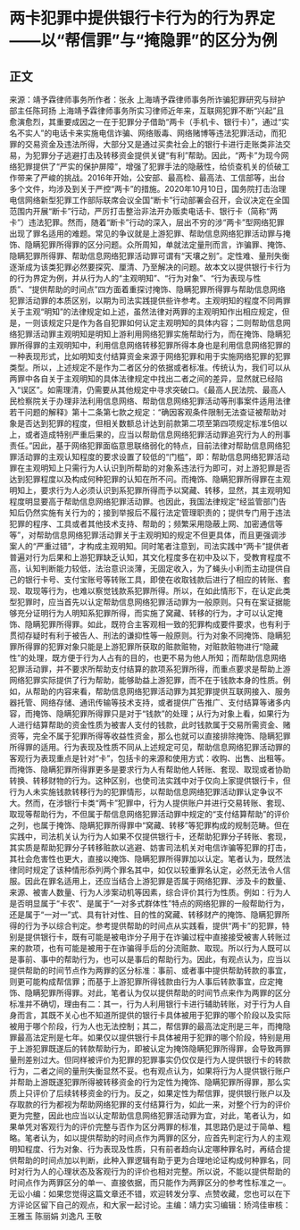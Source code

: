 # 两卡犯罪中提供银行卡行为的行为界定——以“帮信罪”与“掩隐罪”的区分为例
## 正文
来源：靖予霖律师事务所作者：张永 上海靖予霖律师事务所诈骗犯罪研究与辩护部主任陈珂扬 上海靖予霖律师事务所实习律师近年来，互联网犯罪不断“兴起”且愈演愈烈，其重要成因之一在于犯罪分子借助“两卡（手机卡、银行卡）”，通过“实名不实人”的电话卡来实施电信诈骗、网络贩毒、网络赌博等违法犯罪活动，而犯罪的交易资金及违法所得，大部分又是通过买卖社会上的银行卡进行走账类非法交易，为犯罪分子逃避打击及转移资金提供关键“有利”帮助。因此，“两卡”为现今网络犯罪提供了“严实的保护屏障”，增强了犯罪手法的隐蔽性，给侦查机关的侦破工作带来了严峻的挑战。2016年开始，公安部、最高检、最高法、工信部等，出台多个文件，均涉及到关于严控“两卡”的措施。2020年10月10日，国务院打击治理电信网络新型犯罪工作部际联席会议全国“断卡”行动部署会召开，会议决定在全国范围内开展“断卡”行动，严厉打击整治非法开办贩卖电话卡、银行卡（简称“两卡”）违法犯罪。然而，随着“断卡”行动的深入，层出不穷的涉“两卡”型网络犯罪出现了罪名适用的难题。常见的争议就是上游犯罪、帮助信息网络犯罪活动罪与掩饰、隐瞒犯罪所得罪的区分问题。众所周知，单就法定量刑而言，诈骗罪、掩饰、隐瞒犯罪所得罪、帮助信息网络犯罪活动罪可谓有“天壤之别”。定性难、量刑失衡逐渐成为该类犯罪必然要探究、厘清、乃至解决的问题。故本文以提供银行卡行为的行为界定为例，并从行为人的“主观明知”、“行为对象”、“行为表现与性质”、“提供帮助的时间点”四方面着重探讨掩饰、隐瞒犯罪所得罪与帮助信息网络犯罪活动罪的本质区别，以期为司法实践提供些许参考。主观明知的程度不同两罪关于主观“明知”的法律规定如上述，虽然法律对两罪的主观明知作出相应规定，但是，一则该规定只是作为各自犯罪如何认定主观明知的具体内容；二则帮助信息网络犯罪活动罪主观明知是明知上游利用网络犯罪实施帮助行为，而在掩饰、隐瞒犯罪所得罪的主观明知中，利用信息网络转移犯罪所得本身也是利用信息网络犯罪的一种表现形式，比如明知支付结算资金来源于网络犯罪和用于实施网络犯罪的犯罪类型。所以，上述规定不是作为二者区分的依据或者标准。传统认为，我们可以从两罪中各自关于主观明知的具体法律规定中找出二者之间的差异，显然就已经陷入“误区”。如需理清，仍需要从其他规定中寻求突破口。《最高人民法院、最高人民检察院关于办理非法利用信息网络、帮助信息网络犯罪活动等刑事案件适用法律若干问题的解释》第十二条第七款之规定：“确因客观条件限制无法查证被帮助对象是否达到犯罪的程度，但相关数额总计达到前款第二项至第四项规定标准5倍以上，或者造成特别严重后果的，应当以帮助信息网络犯罪活动罪追究行为人的刑事责任。”因此，基于网络犯罪面临意思联络弱化的特点，目前法律对帮助信息网络犯罪活动罪的主观认知程度的要求设置了较低的“门槛”，即：帮助信息网络犯罪活动罪在主观明知上只需行为人认识到所帮助的对象系违法行为即可，对上游犯罪是否达到犯罪程度以及构成何种犯罪的认知在所不问。而掩饰、隐瞒犯罪所得罪在主观明知上，要求行为人必须认识到系犯罪所得而予以窝藏、转移，显然，其主观明知程度明显要高于帮助信息网络犯罪活动罪。也因此，我国法律规定“经监管部门告知后仍然实施有关行为的；接到举报后不履行法定管理职责的；提供专门用于违法犯罪的程序、工具或者其他技术支持、帮助的；频繁采用隐蔽上网、加密通信等等”，对帮助信息网络犯罪活动罪关于主观明知的规定不但更具体，而且更强调涉案人的“严重过错”，才构成主观明知。同时笔者注意到，司法实践中“两卡”提供者普遍对行为后果和上游犯罪缺乏认知，其文化程度多在初中及以下，受教育程度不高，认知判断能力较低，法治意识淡薄，无固定收入，为了蝇头小利而主动提供自己的银行卡号、支付宝账号等转账工具，即使在收取钱款后进行了相应的转账、套现、取现等行为，也难以察觉钱款系犯罪所得。所以，在如此情形下，在认定此类型犯罪时，应当首先以认定帮助信息网络犯罪活动罪为一般原则。只有在案证据能够充分证明行为人明知系犯罪所得，而实施了窝藏、转移的行为，才可以认定掩饰、隐瞒犯罪所得罪。如此，既符合主客观相一致的犯罪构成要件要求，也有利于贯彻存疑时有利于被告人、刑法的谦抑性等一般原则。行为对象不同掩饰、隐瞒犯罪所得罪的犯罪对象只能是上游犯罪所获取的赃款赃物，对赃款赃物进行“隐藏性”的处理，既方便于行为人占有的目的，也更不易为他人所知；而帮助信息网络犯罪活动罪，并不要求所帮助支付结算的款项系犯罪所得，而重点要求是帮助上游网络犯罪实际提供了行为帮助，能够助益上游犯罪，而不在于钱款本身的性质。例如，从帮助的内容来看，帮助信息网络犯罪活动罪为其犯罪提供互联网接入、服务器托管、网络存储、通讯传输等技术支持，或者提供广告推广、支付结算等诸多内容，而掩饰、隐瞒犯罪所得罪只是对于“钱款”的处理；从行为对象上看，如果行为人进行结算帮助的资金性质为被害人支付的钱款，此时钱款属于交易所需资金、赌资等，完全不属于犯罪所得等收益性资金，那么也就可以直接排除掩饰、隐瞒犯罪所得罪的适用。行为表现及性质不同从上述规定可见，帮助信息网络犯罪活动罪的客观行为表现重点是针对“卡”，包括卡的来源和使用方式：收购、出售、出租等。而掩饰、隐瞒犯罪所得罪更多是要求行为人有帮助他人转账、套现、取现或者协助转换、转移财物的行为。这种区别，也使司法实践中对于仅向上家提供银行卡，但行为人未实施钱款转移行为的犯罪情形，以帮助信息网络犯罪活动罪认定争议不大。然而，在涉银行卡类“两卡”犯罪中，行为人提供账户并进行交易转账、套现、取现等帮助行为，不但属于帮信息网络犯罪活动罪中规定的“支付结算帮助”的评价之列，也属于掩饰、隐瞒犯罪所得罪中“窝藏、转移”等犯罪构成的规制范畴。但在实践中，司法机关认为行为人如果不仅提供银行卡，还帮助犯罪分子转账、套现，其实质是帮助犯罪分子转移赃款以逃避、妨害司法机关对电信诈骗等犯罪的打击，其社会危害性也更大，直接以掩饰、隐瞒犯罪所得罪加以认定。笔者认为，既然法律同时规定了该种情形忝列两个罪名其中，如仅以较重罪名认定，必然无法令人信服。因此在罪名适用上，还应当结合上游犯罪是否属于网络犯罪、涉及卡的数量、来源、被害人数量、行为人涉案动机等因素，综合评价其行为性质。例如：行为人是否明显属于“卡农”、是属于“一对多式群体性”特点的网络犯罪的一般帮助行为，还是属于“一对一”式、具有针对性、目的性的窝藏、转移财产的掩饰、隐瞒犯罪所得的行为予以综合判定。参考提供帮助的时间点从实践看，提供“两卡”的犯罪，特别是提供银行卡，既有可能是被电诈分子用于在诈骗过程中直接接受被害人转账过来的款项，也有可能是被用于在诈骗得手后的分流赃款、取现。所以行为人既可以是事前、事中的帮助行为，也可以是事后的帮助行为。因此，有观点认为，应当以提供帮助的时间节点作为两罪的区分标准：事前、或者事中提供帮助转款的事宜，则更可能构成帮信罪；而基于上游犯罪所得钱款由行为人事后转款事宜，应定掩饰、隐瞒犯罪所得罪。对此，笔者认为仅以提供帮助的时间节点来作为两罪的区分标准并不确切，理由有二：其一，行为人利用银行卡进行辅助转账，对于行为人自身而言，其既不关心也不知道所提供的银行卡具体被用于犯罪的哪个阶段以及实际被用于哪个阶段，行为人也无法控制；其二，帮信罪的最高法定刑是三年，而掩隐罪最高法定刑是七年。如果仅以提供银行卡具体被用于犯罪的哪个阶段，特别是用于上游犯罪既遂后的转款帮助行为，即被认定为掩饰隐瞒犯罪所得罪，会导致两罪量刑差别过大。但同样被评价为犯罪的犯罪事实仍仅仅是行为人提供银行卡的转款行为，二者之间的量刑失衡显然不妥。也有观点认为，如果将行为人提供银行账户并帮助上游既遂犯罪所得被转移资金的行为定性为掩饰、隐瞒犯罪所得罪，那么实质上只评价了后续转移资金的行为。反之，如果定性为帮信罪，提供银行账户以及存取款的行为都视为帮助网络犯罪的支付结算行为，如此一来，对整个行为的评价更为完整，因此也应当以认定帮助信息网络犯罪活动罪为宜，对此，笔者认为，如果单凭对客观行为的评价完整与否作为区分两罪的标准，其思路仍是过于简单、粗略。笔者认为，如以提供帮助的时间点作为两罪的区分，应首先判定行为人的主观明知程度、行为对象、行为表现及性质，只有前者趋向认定哪种罪名时，再结合提供帮助的时间点加以判断，此种入罪逻辑有助于更为合理地论证构成何种罪名，同时对行为人的心理状态及客观行为的评价也相对完整。所以说，不能以提供帮助的时间点作为两罪区分的单一、直接依据，而只能作为两罪区分的参考性标准之一。无讼小编：如果您觉得这篇文章还不错，欢迎转发分享、点赞收藏，您也可以在下方评论区留下自己的观点，和大家一起讨论。主编：靖力实习编辑：矫鸿佳审核：王雅玉 陈丽娟 刘逸凡 王敬